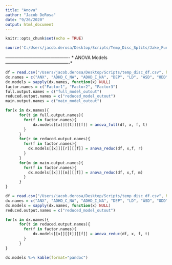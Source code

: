 ```yaml
---
title: "Anova"
author: "Jacob DeRosa"
date: "9/26/2020"
output: html_document
---
```


```r
knitr::opts_chunk$set(echo = TRUE)
```

```r

source('C:/Users/jacob.derosa/Desktop/Scripts/Temp_Disc_Splits/Jake_Functions.R')
```

*-------------------------------------------*
*               ANOVA Models                *
*-------------------------------------------*
```r

df = read.csv("/Users/jacob.derosa/Desktop/Scripts/temp_disc_df.csv", header = T, sep = ",")
dx.names = c("ANX", "ADHD_C_NA", "ADHD_I_NA", "DEP", "LD", "ASD", "ODD")
dx.models = sapply(dx.names, function(x) NULL)
factor.names = c("Factor1", "Factor2", "Factor3")
full.output.names = c("full_model_outout")
reduced.output.names = c("reduced_model_outout")
main.output.names = c("main_model_outout")

for(x in dx.names){
      for(t in full.output.names){
        for(f in factor.names){
            dx.models[[x]][[t]][[f]] = anova_full(df, x, f, t)
        }
      }
      for(r in reduced.output.names){
        for(f in factor.names){
          dx.models[[x]][[r]][[f]] = anova_reduc(df, x,f, r)
        }
      }
      for(m in main.output.names){
        for(f in factor.names){
          dx.models[[x]][[m]][[f]] = anova_reduc(df, x,f, m)
        }
      }
}

```

```r

df = read.csv("/Users/jacob.derosa/Desktop/Scripts/temp_disc_df.csv", header = T, sep = ",")
dx.names = c("ANX", "ADHD_C_NA", "ADHD_I_NA", "DEP", "LD", "ASD", "ODD")
dx.models = sapply(dx.names, function(x) NULL)
reduced.output.names = c("reduced_model_outout")

for(x in dx.names){
      for(t in reduced.output.names){
        for(f in factor.names){
            dx.models[[x]][[t]][[f]] = anova_reduc(df, x, f, t)
        }
      }
}

dx.models %>% kable(format="pandoc")

````